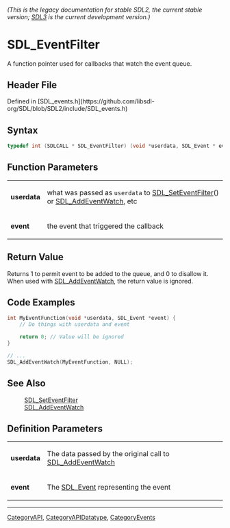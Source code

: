 ====== (This is the legacy documentation for stable SDL2, the current stable version; [https://wiki.libsdl.org/SDL3/ SDL3] is the current development version.) ======
= SDL_EventFilter =

A function pointer used for callbacks that watch the event queue.

== Header File ==

Defined in [SDL_events.h](https://github.com/libsdl-org/SDL/blob/SDL2/include/SDL_events.h)

== Syntax ==

<syntaxhighlight lang='c'>
typedef int (SDLCALL * SDL_EventFilter) (void *userdata, SDL_Event * event);</syntaxhighlight>

== Function Parameters ==

{|
|'''userdata'''
|what was passed as <code>userdata</code> to [[SDL_SetEventFilter]]() or [[SDL_AddEventWatch]], etc
|-
|'''event'''
|the event that triggered the callback
|}

== Return Value ==

Returns 1 to permit event to be added to the queue, and 0 to disallow it.
When used with [[SDL_AddEventWatch]], the return value is ignored.

== Code Examples ==

<syntaxhighlight lang='c'>
int MyEventFunction(void *userdata, SDL_Event *event) {
    // Do things with userdata and event

    return 0; // Value will be ignored
}

// ...
SDL_AddEventWatch(MyEventFunction, NULL);
</syntaxhighlight>

== See Also ==

:[[SDL_SetEventFilter]]
:[[SDL_AddEventWatch]]


== Definition Parameters ==

{|
|'''userdata'''
|The data passed by the original call to [[SDL_AddEventWatch]]
|-
|'''event'''
|The [[SDL_Event]] representing the event
|}

----
[[CategoryAPI]], [[CategoryAPIDatatype]], [[CategoryEvents]]


